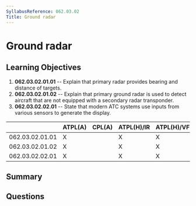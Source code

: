 ```yaml
---
SyllabusReference: 062.03.02
Title: Ground radar
---
```


# Ground radar

## Learning Objectives

1.  **062.03.02.01.01** -- Explain that primary radar provides bearing and
    distance of targets.
2.  **062.03.02.01.02** -- Explain that primary ground radar is used to detect
    aircraft that are not equipped with a secondary radar transponder.
3.  **062.03.02.02.01** -- State that modern ATC systems use inputs from various
    sensors to generate the display.

|                 | ATPL(A) | CPL(A) | ATPL(H)/IR | ATPL(H)/VFR | CPL(H) | IR | CBIR(A) |
| --------------- | ------- | ------ | ---------- | ----------- | ------ | -- | ------- |
| 062.03.02.01.01 | X       |        | X          | X           |        | X  | X       |
| 062.03.02.01.02 | X       |        | X          | X           |        | X  | X       |
| 062.03.02.02.01 | X       |        | X          | X           |        | X  | X       |

## Summary

## Questions
